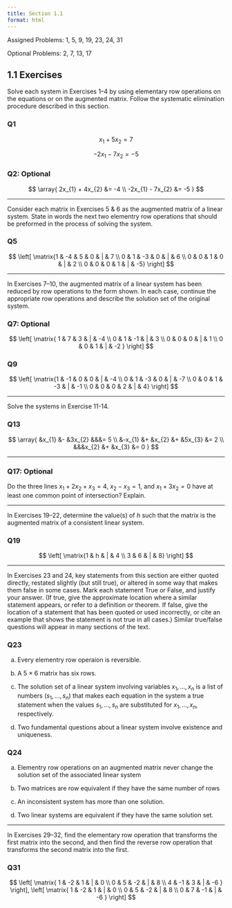 ```yaml
---
title: Section 1.1
format: html
---
```


Assigned Problems: 1, 5, 9, 19, 23, 24, 31

Optional Problems: 2, 7, 13, 17

:::{.callout-note}
## 1.1 Exercises 

Solve each system in Exercises 1–4 by using elementary row operations on the equations or on the augmented matrix. Follow the systematic elimination procedure described in this section.

### Q1

$$
x_{1} + 5x_{2} = 7
$$

$$
-2x_{1} - 7x_{2} = -5
$$


### Q2: Optional

$$
\array{
    2x_{1} + 4x_{2} &= -4 \\
    -2x_{1} - 7x_{2} &= -5
}
$$

----

Consider each matrix in Exercises 5 & 6 as the augmented matrix of a linear system. State in words the next two elementry row operations that should be preformed in the process of solving the system.

### Q5

$$
\left[
    \matrix{1 & -4 & 5 & 0 & | & 7 \\ 
            0 & 1 & -3 & 0 & | & 6 \\ 
            0 & 0 & 1 & 0 & | & 2 \\
            0 & 0 & 0 & 1 & | & -5}
\right]
$$

----

In Exercises 7–10, the augmented matrix of a linear system has
been reduced by row operations to the form shown. In each case,
continue the appropriate row operations and describe the solution
set of the original system.

### Q7: Optional


$$
\left[
    \matrix{
        1 & 7 & 3 & | & -4 \\
        0 & 1 & -1 & | & 3 \\
        0 & 0 & 0 & | & 1 \\
        0 & 0 & 1 & | & -2 
    }
\right]
$$


### Q9

$$ 
\left[
    \matrix{1 & -1 & 0 & 0 & | & -4 \\ 
            0 & 1 & -3 & 0 & | & -7 \\ 
            0 & 0 & 1 & -3 & | & -1 \\
            0 & 0 & 0 & 2 & | & 4}
\right]
$$

----

Solve the systems in Exercise 11-14.

### Q13

$$
\array{
    &x_{1} &- &3x_{2} &&&= 5 \\
    &-x_{1} &+ &x_{2} &+ &5x_{3} &= 2 \\
    &&&x_{2} &+ &x_{3} &= 0
}
$$

----

### Q17: Optional

Do the three lines $x_{1} + 2x_{2} + x_{3} = 4$, $x_{2} - x_{3} = 1$, and $x_{1} + 3x_{2} = 0$ have at least one common point of intersection? Explain. 

----

In Exercises 19–22, determine the value(s) of *h* such that the matrix is the augmented matrix of a consistent linear system.

### Q19

$$
\left[
    \matrix{1 & h & | & 4 \\
            3 & 6 & | & 8}
\right]
$$

----

In Exercises 23 and 24, key statements from this section are either quoted directly, restated slightly (but still true), or altered in some way that makes them false in some cases. Mark each statement True or False, and justify your answer. (If true, give the approximate location where a similar statement appears, or refer to a definition or theorem. If false, give the location of a statement that has been quoted or used incorrectly, or cite an example that shows the statement is not true in all cases.) Similar true/false questions will appear in many sections of the text. 

### Q23

a. Every elementry row operaion is reversible. 

b. A 5 $\times{}$ 6 matrix has six rows. 

c. The solution set of a linear system involving variables $x_{1},...,x_{n}$ is a list of numbers $\left(s_{1},...,s_{n}\right)$ that makes each equation in the system a true statement when the values $s_{1},...,s_{n}$ are substituted for $x_{1},...,x_{n}$, respectively. 

d. Two fundamental questions about a linear system involve existence and uniqueness. 

### Q24

a. Elementry row operations on an augmented matrix never change the solution set of the associated linear system

b. Two matrices are row equivalent if they have the same number of rows 

c. An inconsistent system has more than one solution. 

d. Two linear systems are equivalent if they have the same solution set. 

----

In Exercises 29–32, find the elementary row operation that transforms the first matrix into the second, and then find the reverse row operation that transforms the second matrix into the first.

### Q31

$$
\left[
    \matrix{
        1 & -2 & 1 & | & 0 \\
        0 & 5 & -2 & | & 8 \\
        4 & -1 & 3 & | & -6
    }
\right], 
\left[
    \matrix{
        1 & -2 & 1 & | & 0 \\
        0 & 5 & -2 & | & 8 \\
        0 & 7 & -1 & | & -6
    }
\right]
$$

:::
